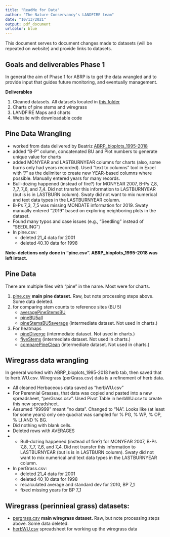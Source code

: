 ```yaml
---
title: "ReadMe for Data"
author: "The Nature Conservancy's LANDFIRE team"
date: "10/13/2021"
output: pdf_document
urlcolor: blue
---
```



This document serves to document changes made to datasets (will be repeated on website) and provide links to datasets.

## Goals and deliverables Phase 1
In general the aim of Phase 1 for ABRP is to get the data wrangled and to provide input that guides future monitoring, and eventually management.  

**Deliverables**

1. Cleaned datasets.  All datasets located in [this folder](https://tnc.box.com/s/dxuc1z646svvlkswcp3sp2ii75w8dk9l)
2. Charts of pine stems and wiregrass
3. LANDFIRE Maps and charts
4. Website with downloadable code

## Pine Data Wrangling
* worked from data delivered by Beatriz [ABRP_bioplots_1995-2018](https://tnc.box.com/s/elj2a00eq374a8vjho9i0hx0v6utdg12)
* added "B-P" column, concatenated BU and Plot numbers to generate unique value for charts
* added MONYEAR and LASTBURNYEAR columns for charts (also, some burns only had years recorded).  Used "text to columns" tool in Excel with "/" as the delimiter to create new YEAR-based columns where possible.  Manually entered years for many records.
* Bull-dozing happened (instead of fire?) for MONYEAR 2007, B-Ps 7_8, 7_7, 7_6, and 7_4.  Did not transfer this information to LASTBURNYEAR (but is is in LASTBURN column). Swaty did not want to mix numerical and text data types in the LASTBURNYEAR column.
* B-Ps 7_3, 7_5 was missing MONDATE information for 2019.  Swaty manually entered "2019" based on exploring neighboring plots in the dataset.
* Found many typos and case issues (e.g., "Seedling" instead of "SEEDLING")
* In pine.csv:
    * deleted 21_4 data for 2001
    * deleted 40_10 data for 1998
    
**Note-deletions only done in "pine.csv".  ABRP_bioplots_1995-2018 was left intact.**
    
## Pine Data 
There are multiple files with "pine" in the name.  Most were for charts.

1. [pine.csv](https://tnc.box.com/s/dpco8ijqnlibvda0wdyuwoaqmzcic8ga) **main pine dataset.**  Raw, but note processing steps above.  Some data deleted.  
2. for comparing stem counts to reference sites (BU 5)
    * [averagePineStemsBU](https://tnc.box.com/s/qtnq70ypf9nujsupb5bx3rbn1sfie6z5)
    * [pineBU5all](https://tnc.box.com/s/o1a5abi8pk2n1v04fprf1i36lkllil24)
    * [pineStemsBU5average](https://tnc.box.com/s/7mp042a9e3ogrhdnvy55h4px2o6abqxi) (intermediate dataset. Not used in charts.)
3. For heatmaps
    * [pineDiverge](https://tnc.box.com/s/oz95kdyg4a1yi84nz7ahqsfkp62con7g) (intermediate dataset. Not used in charts.)
    * [fiveStems](https://tnc.box.com/s/uuybgj4bnyj41vkmxeieyw7irw68ujhh) (intermediate dataset. Not used in charts.)
    * [comparePineClean](https://tnc.box.com/s/tthovx8jlvhrfzx8hofffb85hz5oko93) (intermediate dataset. Not used in charts.)

## Wiregrass data wrangling
In general worked with ABRP_bioplots_1995-2018 herb tab, then saved that to herb.WU.csv.  Wiregrass (perGrass.csv) data is a refinement of herb data. 

* All cleaned Herbaceous data saved as "herbWU.csv"
* For Perennial Grasses, that data was copied and pasted into a new spreadsheet, "perGrass.csv".   Used Pivot Table in herbWU.csv to create this new spreadsheet.  
* Assumed "99999" meant "no data". Changed to "NA".  Looks like (at least for some years) only one quadrat was sampled for % PG, % WP, % OP, % LI AND % BG.
* Did nothing with blank cells.
* Deleted rows with AVERAGES
* * Bull-dozing happened (instead of fire?) for MONYEAR 2007, B-Ps 7_8, 7_7, 7_6, and 7_4.  Did not transfer this information to LASTBURNYEAR (but is is in LASTBURN column). Swaty did not want to mix numerical and text data types in the LASTBURNYEAR column.
* In perGrass.csv:
    * deleted 21_4 data for 2001
    * deleted 40_10 data for 1998
    * recalculated average and standard dev for 2010, BP 7_1
    * fixed missing years for BP 7_1
    
## Wiregrass (perinnieal grass) datasets:

* [pergrass.csv](https://tnc.box.com/s/38aozohz7kchw9ezgs8mh402lke7e1yn) **main wiregrass dataset.**  Raw, but note processing steps above.  Some data deleted. 
* [herbWU.csv](https://tnc.box.com/s/ttwl42fiyh9ertv17txb9bq9d4o6wkqu) spreadsheet for working up the wiregrass data





